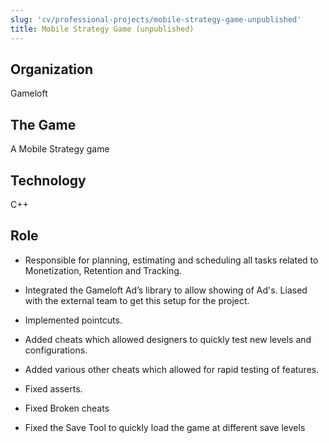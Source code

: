 ```yaml
---
slug: 'cv/professional-projects/mobile-strategy-game-unpublished'
title: Mobile Strategy Game (unpublished)
---
```


## Organization

Gameloft

## The Game

A Mobile Strategy game

## Technology

C++

## Role

-   Responsible for planning, estimating and scheduling all tasks related to Monetization, Retention and Tracking.

-   Integrated the Gameloft Ad’s library to allow showing of Ad's. Liased with the external team to get this setup for the project.

-   Implemented pointcuts.

-   Added cheats which allowed designers to quickly test new levels and configurations.

-   Added various other cheats which allowed for rapid testing of features.

-   Fixed asserts.

-   Fixed Broken cheats

-   Fixed the Save Tool to quickly load the game at different save levels
